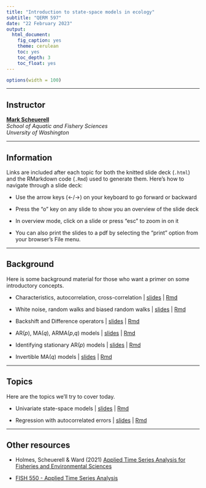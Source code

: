 ```yaml
---
title: "Introduction to state-space models in ecology"
subtitle: "QERM 597"
date: "22 February 2023"
output:
  html_document:
    fig_caption: yes
    theme: cerulean
    toc: yes
    toc_depth: 3
    toc_float: yes
---
```


```r
options(width = 100)
```

***

## Instructor

[__Mark Scheuerell__](https://fish.uw.edu/faculty/mark-scheuerell/)  
_School of Aquatic and Fishery Sciences_  
_Unversity of Washington_

***

## Information

Links are included after each topic for both the knitted slide deck (`.html`) and the RMarkdown code (`.Rmd`) used to generate them. Here's how to navigate through a slide deck:

* Use the arrow keys (&#8592;/&#8594;) on your keyboard to go forward or backward

* Press the "o" key on any slide to show you an overview of the slide deck

* In overview mode, click on a slide or press "esc" to zoom in on it

* You can also print the slides to a pdf by selecting the "print" option from your browser's File menu.

*** 

## Background

Here is some background material for those who want a primer on some introductory concepts.

  * Characteristics, autocorrelation, cross-correlation | [slides](background/intro.html) | [Rmd](background/intro.Rmd)  
  
  * White noise, random walks and biased random walks | [slides](background/WN_RW.html) | [Rmd](background/WN_RW.Rmd)  
  
 * Backshift and Difference operators | [slides](background/ts_operators.html) | [Rmd](docs/background/ts_operators.Rmd)
 
  * AR(_p_), MA(_q_), ARMA(_p_,_q_) models | [slides](background/ARMA_models.html) | [Rmd](background/ARMA_models.Rmd)  

 * Identifying stationary AR(_p_) models | [slides](background/stationary_AR.html) | [Rmd](docs/background/stationary_AR.Rmd)
 
 * Invertible MA(_q_) models | [slides](background/invertible_MA.html) | [Rmd](docs/background/invertible_MA.Rmd)

***

## Topics

Here are the topics we'll try to cover today. 

  * Univariate state-space models | [slides](topics/SSM.html) | [Rmd](topics/SSM.Rmd)   
  
  * Regression with autocorrelated errors | [slides](topics/regr_ar1.html) | [Rmd](topics/regr_ar1.Rmd)
  
***

## Other resources

 * Holmes, Scheuerell & Ward (2021) [Applied Time Series Analysis for Fisheries and Environmental Sciences](https://atsa-es.github.io/atsa-labs/)
 
 * [FISH 550 - Applied Time Series Analysis](https://atsa-es.github.io/)
